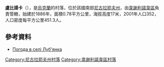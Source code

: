 {{coord|47|21|33|N|31|19|32|E|scale:100000|display=title}}

'''盧比揚卡'''（{{lang-uk|Луб'янка}}），是[[烏克蘭|烏克蘭]]的村落，位於該國南部[[尼古拉耶夫州|尼古拉耶夫州]]，由[[韋謝利諾韋區|韋謝利諾韋區]]負責管轄，始建於1886年，面積0.78平方公里，海拔高度17米，2001年人口352，人口密度每平方公里451.3人。

==參考資料==
* [http://weather.in.ua/ua/nikolaevskaja/13893 Погода в селі Луб'янка] {{Wayback|url=http://weather.in.ua/ua/nikolaevskaja/13893 |date=20160607113331 }}

[[Category:尼古拉耶夫州村落|Category:尼古拉耶夫州村落]]
[[Category:韋謝利諾韋區村落|Category:韋謝利諾韋區村落]]


{{Mykolaiv-geo-stub}}